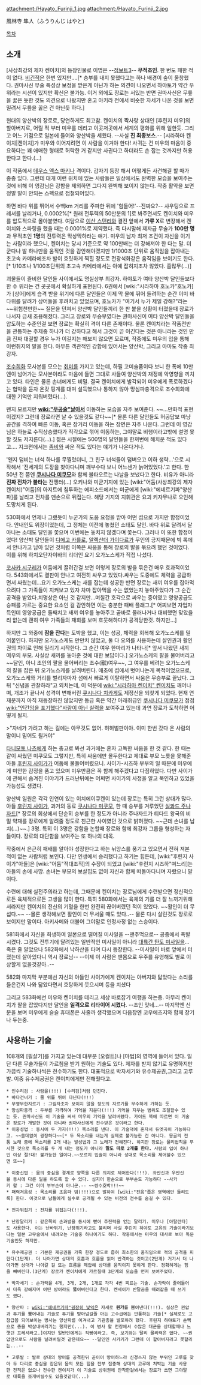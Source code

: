 attachment:/Hayato_Furinji_1.jpg
attachment:/Hayato_Furinji_2.jpg

風林寺 隼人（ふうりんじ はやと)

[[목차]]
== 소개 ==
[사상최강의 제자 켄이치]의 등장인물로 이명은 --[[무적초인 점보트3|점보트3]]-- '''무적초인'''. 한 번도 패한 적이 없다. [[실콰드 주나자드|비긴적]]은 한번 있지만….[* 승부를 내지 못했다고는 하나 배경이 숲이 울창했다. 권마사신 무술 특성상 보정을 받은게 아닌가 하는 의견이 나오면서 하야토가 약간 우위라는 시선이 있지만 확신은 불가능. 이거 외에도 장로는 서있는 반면 권마사신은 무릎을 꿇은 듯한 것도 의견으로 나왔지만 혼고 아키라 전에서 비슷한 자세가 나온 것을 보면 밀려서 무릎을 꿇은 건 아닌듯 하다.]

현대의 양산박의 장로로, 당연하게도 최고참. 켄이치의 짝사랑 상대인 [후린지 미우]의 할아버지로, 어릴 적 부터 미우를 데리고 이곳저곳에서 세계의 평화를 위해 일한듯. 그리고 어느 기점으로 일본에 들어와 양산박을 세웠다. --사실 '''진 최종보스'''.-- [시라하마 켄이치|켄이치]가 미우와 이어지려면 이 사람을 이겨야 한다! 사귀는 건 미우의 마음이 중요하다는 꽤 애매한 형태로 허락한 거 같지만 사귄다고 하더라도 손 잡는 것까지만 허용한다고 한다.(…) 

이 작품에서 [[데우스 엑스 마키나]] 격이다. 갑자기 등장 해서 어떻게든 사건해결 할 때가 종종 있다. 그런데 대개 이런 위치에 있는 사람들은 일상에서도 완벽한 모습을 보여주는것에 비해 이 영감님은 강함을 제외하면 그다지 완벽해 보이지 않는다.  작중 활약을 보면 정말 말이 안되는 스펙으로 점철되어있다.

하면 바다 위를 뛰어서 수백km 거리를 주파한 뒤에 '힘들어!'--진짜요?-- 샤우팅으로 프레셔를 날리거나, 0.0002%[* 원래 전투력의 50만분의 1]로 봐주면서도 켄이치와 미우를 압도적으로 몰아붙였다. 여담으로 [[이산 스탠리]]와 결전 앞에서 '''가류 X'''로 변장해서 켄이치와 스파링을 했을 때는 0.0001%로 제약했다. 즉 다시말해 제자급 무술가 '''100만 명'''과 무적초인 '''1명'''의 전투력은 막상막하라는 얘기. 미우의 남자 최저 조건이 자신을 이기는 사람이라 했으니, 켄이치는 당시 기준으로 약 100만배는 더 강해져야 한 다는 말. 더군다나 발 하나만을 움직인 것을 감안해야겠지만 1/1000초 단위로 움직임을 잡아내는 초고속 카메라에조차 발이 흐릿하게 찍힐 정도로 전광석화같은 움직임을 보이기도 한다.[* 1/10초나 1/100초단위의 초고속 카메라에서는 아예 잡히지조차 않았다. 흠많무(...)]

괴물들이 즐비한 달인들 사이에서도 명실상부 최강자. 하야토가 여타 양산박 달인들보다 한 수 위라는 건 곳곳에서 확실하게 표현된다. 6권에서 [wiki:"시라하마 호노카"호노카]가 [상어]에게 습격 받을 위기에 다른 달인들은 이제 막 물에 뛰어 들려하는 순간 이미 바다위를 달려가 상어들을 후려치고 있었으며, 호노카가 "여기서 누가 제일 강해?"라는 ~~위험천만한~~ 질문을 던져서 양산박 달인들끼리 한 판 붙을 상황이 터졌을때 장로가 나서자 금새 조용해졌다. 그리고 장로와 무승부였다는 권마사신이 여타 양산박 달인들을 압도하는 수준인걸 보면 장로는 확실히 격이 다른 존재이다. 물론 켄이치라는 작품전반을 관통하는 주제중 하나가 더 강하다고 해서 그것이 곧 이긴다는 것은 아니라는 것인 만큼 진짜 대결할 경우 누가 이길지는 해보지 않으면 모르며, 작중에도 미우의 입을 통해 이런취지의 말을 한다. 아무튼 객관적인 강함에 있어서는 양산박, 그리고 아마도 작중 최강자.

[[조수희화]] 모사본를 모으는 [[취미]]를 가지고 있는데, 하필 고미술품이다 보니 한 폭에 10만엔이 넘어가는 모사본이라도 마음에 들면 그대로 사들여 양산박의 재정에 악영향을 끼치고 있다. 타인은 물론 손녀에게도 비밀. 결국 켄이치에게 발각되어 미우에게 폭로하겠다는 협박을 듣자 온갖 핑계를 대며 설득했으나 통하지 않아 망심파충격으로 조수희화에 대한 기억만 지워버렸다(…).

왠지 모르지만 '''[[wiki:"무공술"날아서]]''' 이동하는 모습을 자주 보여준다. ~~…만화적 표현이겠지? 그런데 장로라면 날 수 있을것도 같다~~[* 물론 다른 달인들도 허공답보 마냥 공간을 격하여 빠른 이동, 혹은 장거리 이동을 하는 장면은 자주 나온다. 그런데 이 영감님은 하늘로 수직상승했다가 직각으로 꺾어 이동하는, 그야말로 비행이라고밖에 설명 못할 짓도 저지른다(...).] 젊은 시절에는 500명의 달인들을 한꺼번에 해치운 적도 있다고…. 지크편에서는 [[좀비]]와 싸운 적도 있다는 얘기가 나온다거나.

'왠지 덤비는 녀석 하나를 무찔렀더니, 그 친구 녀석들이 덤벼오고 이하 생략…'으로 시작해서 '전세계의 도장을 찾아다니며 깨부수다 보니 어느샌가 늙어있었다.'고 한다. 한 50년 전 쯤엔 '''[[쿠시나다 미쿠모]]'''와 함께 불타오르는 나날을 보냈다고 한다. 비유가 아니라 '''진짜 전차가 불타는''' 전쟁터(...) 오키나와 미군기지에 있는 [wiki:"어둠(사상최강의 제자 켄이치)"어둠]의 아지트에 침투하는 에피소드에서는 미군에게 [wiki:"에네르기파"양산파]를 날리고 전차를 맨손으로 뒤집는다. 해당 기지의 지휘관은 요괴 키자무나로 오인해 도망치게 된다.

530화에서 언제나 그랬듯이 누군가의 도움 요청을 받아 어떤 섬으로 가지만 함정이었다. 안내인도 위장이었는데, 그 정체는 이전에 놓쳤던 소태도 달인. 바다 위로 달려서 달아나는 소태도 달인을 쫓으며 이번에는 놓치지 않겠다며 쫓는다. 그러나 이 또한 함정이었다! 양산박 달인들이 [[디에고 카를로]], [[알렉산더 가이다르]]가 무인의 긍지때문에 빅 록에서 안나가고 남아 있던 것처럼 이쪽은 싸움을 통해 장로의 발을 묶으려 했던 것이었다. 이를 위해 하치오단자이바의 리더인 요기 오가노스케가 직접 나섰다.   

[[코사카 시구레]]가 어둠에게 끌려간걸 보면 이렇게 장로의 발을 묶은건 매우 효과적이었다. 543화에서도 결판이 안나고 여전히 싸우고 있었다.싸우는 도중에도 체력을 공급하면서 싸웠는데...요기 오가노스케는 새를 잡는데 성공한 반면 장로는 새끼 여우를 잡아먹으려다 그 가족들이 지켜보고 있자 차마 잡아먹을 수는 없었는지 놓아주었다가 그 순간 공격을 받았다.치명상은 아닌 것 같지만...며칠간 호각으로 싸우는 중이였고 영양공급도 승패를 가르는 중요한 요소인 걸 감안하면 이는 충분한 패배 플래그.[* 어찌보면 자업자득인데 영양공급은 둘째치고 새끼 여우를 놓아주고 곧바로 물러나거나 대비했면 맞았을리 없는데 괜히 여우 가족들의 재회를 보며 흐뭇해하다가 공격당한것. 하지만...] 

하지만 그 와중에 '''잠을 잔다'''는 도박을 했고, 이는 성공, 체력을 회복해 오가노스케를 밀어붙인다. 하지만 오가노스케도 만만치 않았고, 둘 다 오의를 사용하는데 살인권과 활인권의 차이로 인해 밀리기 시작한다. 그 순간 여우 한마리가 나타나[* 앞서 나왔던 새끼 여우의 부모. 사실상 새끼를 놓아준 것에 대한 보답이다.] 오가노스케의 팔을 물어버리고 ~~달인, 아니 초인의 팔을 물어버리는 초수(獸)여우~~, 그 여우를 베려는 오가노스케의 칼을 잡은 뒤 오가노스케를 날려버린다. 애초에 섬에서 벗어나는게 목적이었으므로, 오가노스케와 거리를 벌리자마자 섬에서 빠르게 이탈하면서 싸움은 무승부로 끝났다. 그 뒤 "신념을 관찰하라"고 외치는데, 이 덕분에 [[wiki:"시라하마 켄이치" 켄이치]]도 깨어나며, 개조가 끝나서 성격이 변해버린 [[쿠시나다 치카게]]도 제정신을 되찾게 되었다. 현재 연재분까지 아직 재등장하진 않았지만 동급 혹은 약간 아래취급인 [[쿠시나다 미쿠모]]가 점점 [[wiki:"인간임을 포기했다"사람이 아닌 실력]]을 보여주고 있는데 과연 장로가 도착하면 어떻게 될지.

>"자네가 가려고 하는 길에는 아무것도 없어. 허허벌판이야. 이미 한번 갔다 온 사람의 말이니 믿어도 될거야"

[[타니모토 나츠]]에게 하는 충고로 봐선 과거에는 혼자 고독한 싸움을 한 것 같다. 한 때는 같이 싸웠던 미쿠모도 그렇지만, 특히 싸움에만 몰두한다고 제대로 부모 노릇을 못해준 아들 [[후린지 사이가]]가 어둠에 물들어버렸으니. 사이가-시즈하 부부의 일 때문에 미우에게 미안한 감정을 품고 있으며 미우만큼은 꼭 함께 해주겠다고 다짐하였다. 다만 사이가에 관해서 숨겨진 이야기가 드러난뒤에는 어쩌면 사이가의 사정을 알고 묵인하고 있었을 가능성도 생겼다.

양산박 일원은 각각 인연이 있는 이치에이큐켄이 있는데 장로는 특히 그런 상대가 많다. 아들 [[후린지 사이가]], 과거의 동료 [[쿠시나다 미쿠모]], 한 때 승부를 겨루었던 [[실콰드 주나자드]][* 장로의 회상에서 단순히 승부를 한 정도가 아니라 주나자드가 티다드 왕국의 비밀 약재를 장로에게 알려줄 정도로 친근한 사이였던 것으로 밝혀졌다. ~~근데 손녀를 납치(...)~~.] 3명. 특히 이 3명은 강함을 논할때 장로와 함께 최강자 그룹을 형성하는 자들이다. 장로의 대단함을 보여주는 또 하나의 대목.

작중에서 은근히 패배를 알아야 성장한다고 하는 뉘앙스를 풍기고 있으면서 전혀 져본 적이 없는 사람처럼 보인다. 다만 인생에서 승리했다고 하기는 힘든데, [wiki:"후린지 사이가"아들]은 [wiki:"어둠"적대조직]의 수장이 되었고 [wiki:"후린지 시즈하"며느리]는 아들의 손에 사망. 손녀는 부모의 보살핌도 없이 자신과 함께 떠돌아다니며 자랐으니 말이다.

수련에 대해 실전주의라고 하는데, 그때문에 켄이치는 장로님에게 수련받으면 정신적으로든 육체적으로든 고생을 많이 한다. 특히 580화에서는 육체의 기를 더 잘 느끼기위해서라지만 켄이치의 전신의 기혈을 한번 완전히 끊어버렸던 적이 있었다. ~~활인이 더 무섭다.~~ --몰론 생각해보면 활인이 더 무서울 때도 있다..-- 물론 다시 살린것도 장로로 보이지만 말이다. 아키사메와 더불어 그야말로 인정사정 없는 스승이다.

581화에서 자신을 희생하여 일본으로 떨어질 미사일을 --맨주먹으로-- 공중에서 폭발시켰다. 그것도 전투기에 달려있는 일반적인 미사일이 아니라 [[대륙간 탄도 미사일]]을... 죽은 줄 알았으나 582화에서  낙하산을 타며 다시 등장한다. --미사일이 바로 앞에서 터졌는데 살아있다니 역시 장로님-- --이제 이 사람은 맨몸으로 우주를 유영해도 별로 이상할게 없을것같아..--

582화 마지막 부분에선 자신의 아들인 사이가에게 켄이치는 아버지와 닯았다는 소리를 들은건지 나와 닯았다면서 호탕하게 웃으시며 등을 치셨다

그리고 583화에선 미우와 켄이치를 데리고 세상 바로잡기 여행을 하는중. 아무리 켄이치가 팔을 잡았다지만 달인을 '''일격으로 리타이어 시켰다.''' --초인 맞네...-- 마지막엔 신문을 보며 미우에게 슬슬 휴대폰은 사줄까 생각했으며 다음장엔 코우에츠지와 함께 장기나 두는중.

== 사용하는 기술 ==
108개의 [필살기]를 가지고 있는데 대부분 [오컬트]나 [마법]의 영역에 들어서 있다. 일단 다른 무술가들이 가르침을 받기 원하는 기술도 있다. 제자를 받지 않기로 유명하지만 가끔씩 기술하나씩은 전수하기도 한다. 대표적으로 박자세기와 유수제공권,그리고 고루발. 이중 유수제공권은 켄이치에게만 전해줬다고.

 * 인수리검 : 사람을(!!!) [수리검]처럼 던진다.
 * 바다건너기 : 물 위를 뛰어 다닌다(!!!)
 * 무영무한지르기 : 그림자조차 보이지 않을 정도의 지르기를 무수하게 가하는 듯.
 * 망심파충격 : 두부를 가격하여 기억을 지운다(!!!) 기억을 지우는 범위도 조절할수 있는 듯. 권마사신도 이 기술을 써서 미우의 기억을 날려버렸다. 가이드 북에 따르면 이 기술은 장로가 개발한 것이 아니라 권마사신에게 전수받은 것이라고 한다.
 * 이중성법 : 동시에 두 가지(!!!) 목소리를 낸다. 이 기술덕에 혼자서 듀엣곡이 가능하다고. ~~쓸데없이 굉장하다~~[* 두 목소리를 내는게 실제로 불가능한 건 아니다. 몽골의 전통 노래 중에 목소리를 2개 내는 발성법과 그 노래가 전해진다. 하지만 장로는 물리법칙을 무시한 것으로 목소리를 두 개 내는 정도가 아니라 '''말도 따로 2개를 한다.''' 사람의 입이 하나인 이상 절!대! 불가능한 일이다.~~모르지 입술이 아니라 성대로 목소리를 제어할수 있으면 또~~]

 * 이중신법 : 몸의 중심을 경계로 양쪽을 다른 의지로 제어한다(!!!). 좌반신과 우반신을 동시에 다른 일을 하도록 할 수 있다. 심지어 한손으로 부부손도 가능하다 --사카키 왈 : 그건 이미 부부손이 아니군.-- ~~쌍수호박!!!~~
 * 패력저음성 : 목소리를 초음파 빔(!!!)으로 발하여 [wiki:"전음"좁은 영역에만 들리도록] 한다. 이것으로 남들에게 실수로 공개될 수 있는 비전의 전수를 숨길 수 있다.

 * 전차뒤집기 : 전차를 뒤집는다(!!!).

 * 난장달리기 : 같은쪽의 손과발을 동시에 뻗어 추진력을 얻는 달리기. 미우나 [아탈란타]도 사용한다. 이는 난바뛰기, 난장뛰기라고도 불리며 사실 후린지 하야토 고유의 기술이라기보다는 일본 고무술에서 내려오는 기술중 하나이기도 하다. 작중에서는 미우의 대사로 보아 독문기술인듯 하지만.

 * 유수제공권 : 기본은 제공권을 가죽 한장 정도로 좁혀 최소한의 움직임으로 적의 공격을 피한다(1단계). 더 나아가면 상대의 호흡과 흐름을 읽어 반격하는 것이고(2단계) 거기서 더 나아가면 상대가 나아갈 길 또는 흐름을 제압해 상대를 움직이지 못하게 한다. 정확하게는 힘을 빼버린다.(3단계) 장로가 켄이치에게 가르칠때 3단계의 모습을 먼저 보여주었다.

 * 박자세기 : 손가락을 4개, 3개, 2개, 1개로 각각 4번 찌르는 기술. 손가락이 줄어들어서 더욱 강해지며 어떤 방어라도 뚫어버린다고 한다. 켄세이가 반달곰을 때려잡을 때 쓰기도 했다.

 * 양산파 : [[wiki:"에네르기파"굉장히 낯익은]] 자세로 '''뭔가'''를 뿜어낸다(!!!). 실상은 권압과 투기를 뿜어내는 기술로 투기를 받아넘길줄 아는 고수급에는 안통하는 기술[* 실제로도 고참급쯤 되어보이는 병사는 양산파를 이겨내고 기관총을 발포하려 했다. 후린지 하야토가 손뼉으로 총을 박살내버리기는 했지만(...). 이 병사 왈 전장에서 수많은 대군을 상대할때나 느꼇던 프레셔라고.]이지만 일반인에게는 직빵이라고. 즉, 보기와는 달리 물리력은 없다. ~~권압만으로도 사람을 날려버릴것 같은데요~~ --달인인 사카키가 그런데 이 할아버지라고 못할리는...--

 * 고루발 : 발로 상대의 방어를 공격한뒤 곧이어 방어하느라 신경쓰지 않는 부위인 고루를 찾아 두 다리로 중심을 잡은뒤 몸의 모든 힘을 전부 집중해 상대의 고루에 처박는 기술 사용한 전적은 없으나 전수한 켄이치가 이 기술로 상위권에 안착한걸봐서는 장로가 쓰면 그야말로 대륙을 쪼개버릴수도 있을것같다(...)
